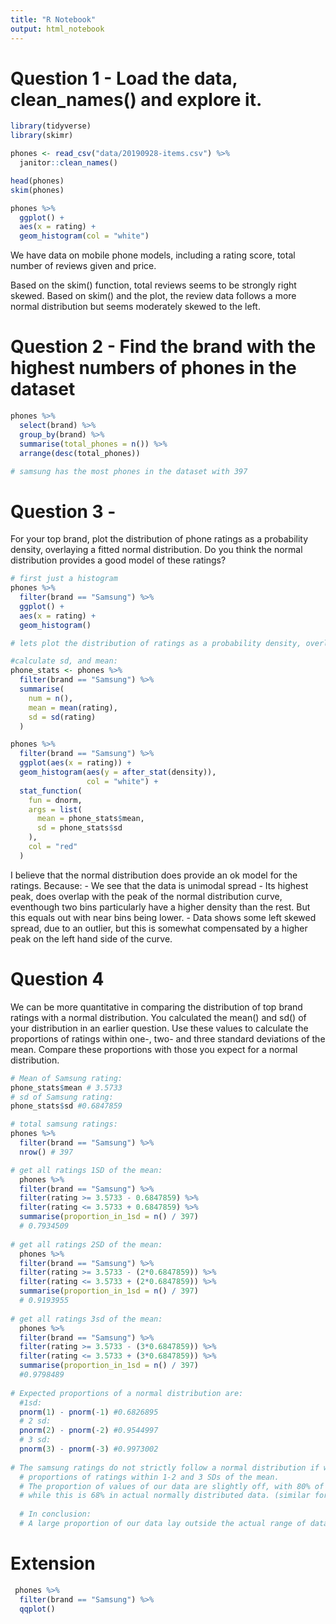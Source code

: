 ```yaml
---
title: "R Notebook"
output: html_notebook
---
```


# Question 1 - Load the data, clean_names() and explore it.

```r
library(tidyverse)
library(skimr)

phones <- read_csv("data/20190928-items.csv") %>% 
  janitor::clean_names()

head(phones)
skim(phones)

phones %>% 
  ggplot() +
  aes(x = rating) +
  geom_histogram(col = "white")
```
We have data on mobile phone models, including a rating score, total number of reviews given
and price.

Based on the skim() function, total reviews seems to be strongly right skewed. 
Based on skim() and the plot, the review data follows a more normal distribution but 
seems moderately skewed to the left. 

#  Question 2 - Find the brand with the highest numbers of phones in the dataset
```r
phones %>% 
  select(brand) %>% 
  group_by(brand) %>% 
  summarise(total_phones = n()) %>% 
  arrange(desc(total_phones))

# samsung has the most phones in the dataset with 397
```

# Question 3 - 
For your top brand, plot the distribution of phone ratings as a probability density, 
overlaying a fitted normal distribution. Do you think the normal distribution provides 
a good model of these ratings?

```r
# first just a histogram
phones %>% 
  filter(brand == "Samsung") %>% 
  ggplot() +
  aes(x = rating) +
  geom_histogram()

# lets plot the distribution of ratings as a probability density, overlaying a fitted normal distribution

#calculate sd, and mean:
phone_stats <- phones %>% 
  filter(brand == "Samsung") %>% 
  summarise(
    num = n(),
    mean = mean(rating),
    sd = sd(rating)
  )

phones %>% 
  filter(brand == "Samsung") %>% 
  ggplot(aes(x = rating)) +
  geom_histogram(aes(y = after_stat(density)),
                 col = "white") +
  stat_function(
    fun = dnorm,
    args = list(
      mean = phone_stats$mean,
      sd = phone_stats$sd
    ),
    col = "red"
  )
```
I believe that the normal distribution does provide an ok model for the ratings. Because:
- We see that the data is unimodal spread
- Its highest peak, does overlap with the peak of the normal distribution curve, eventhough 
  two bins particularly have a higher density than the rest. But this equals out with near bins being lower.
- Data shows some left skewed spread, due to an outlier, but this is somewhat compensated by 
  a higher peak on the left hand side of the curve.
  
# Question 4 
We can be more quantitative in comparing the distribution of top brand ratings 
with a normal distribution. You calculated the mean() and sd() of your distribution in 
an earlier question. Use these values to calculate the proportions of ratings 
within one-, two- and three standard deviations of the mean. Compare these proportions 
with those you expect for a normal distribution.

```r
# Mean of Samsung rating:
phone_stats$mean # 3.5733
# sd of Samsung rating:
phone_stats$sd #0.6847859

# total samsung ratings:
phones %>% 
  filter(brand == "Samsung") %>% 
  nrow() # 397

# get all ratings 1SD of the mean:
  phones %>% 
  filter(brand == "Samsung") %>% 
  filter(rating >= 3.5733 - 0.6847859) %>% 
  filter(rating <= 3.5733 + 0.6847859) %>% 
  summarise(proportion_in_1sd = n() / 397)
  # 0.7934509	
  
# get all ratings 2SD of the mean:
  phones %>% 
  filter(brand == "Samsung") %>% 
  filter(rating >= 3.5733 - (2*0.6847859)) %>% 
  filter(rating <= 3.5733 + (2*0.6847859)) %>% 
  summarise(proportion_in_1sd = n() / 397)
  # 0.9193955	
  
# get all ratings 3sd of the mean:
  phones %>% 
  filter(brand == "Samsung") %>% 
  filter(rating >= 3.5733 - (3*0.6847859)) %>% 
  filter(rating <= 3.5733 + (3*0.6847859)) %>% 
  summarise(proportion_in_1sd = n() / 397)
  #0.9798489	
  
# Expected proportions of a normal distribution are:
  #1sd:
  pnorm(1) - pnorm(-1) #0.6826895
  # 2 sd:
  pnorm(2) - pnorm(-2) #0.9544997
  # 3 sd:
  pnorm(3) - pnorm(-3) #0.9973002
  
# The samsung ratings do not strictly follow a normal distribution if we look at the 
  # proportions of ratings within 1-2 and 3 SDs of the mean. 
  # The proportion of values of our data are slightly off, with 80% of the data within the first SD of the mean
  # while this is 68% in actual normally distributed data. (similar for 2SD and 3 SD). 
  
  # In conclusion:
  # A large proportion of our data lay outside the actual range of data with a normal distribution!
```

# Extension
```r
 phones %>% 
  filter(brand == "Samsung") %>% 
  qqplot()
```

